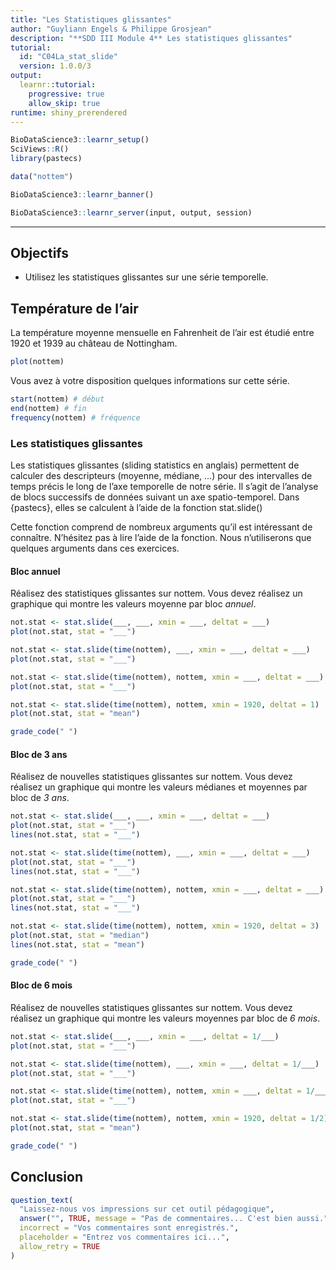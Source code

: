 ```yaml
---
title: "Les Statistiques glissantes"
author: "Guyliann Engels & Philippe Grosjean"
description: "**SDD III Module 4** Les statistiques glissantes"
tutorial:
  id: "C04La_stat_slide"
  version: 1.0.0/3
output:
  learnr::tutorial:
    progressive: true
    allow_skip: true
runtime: shiny_prerendered
---
```


```r
BioDataScience3::learnr_setup()
SciViews::R()
library(pastecs)

data("nottem")
```

```r
BioDataScience3::learnr_banner()
```

```r
BioDataScience3::learnr_server(input, output, session)
```

----

## Objectifs

- Utilisez les statistiques glissantes sur une série temporelle.

## Température de l'air

La température moyenne mensuelle en Fahrenheit de l'air est étudié entre 1920 et 1939 au château de Nottingham. 

```r
plot(nottem)
```

Vous avez à votre disposition quelques informations sur cette série.

```r
start(nottem) # début
end(nottem) # fin
frequency(nottem) # fréquence
```

### Les statistiques glissantes

Les statistiques glissantes (sliding statistics en anglais) permettent de calculer des descripteurs (moyenne, médiane, ...) pour des intervalles de temps précis le long de l’axe temporelle de notre série. Il s'agit de l'analyse de blocs successifs de données suivant un axe spatio-temporel. Dans {pastecs}, elles se calculent à l’aide de la fonction stat.slide()

Cette fonction comprend de nombreux arguments qu'il est intéressant de connaître. N'hésitez pas à lire l'aide de la fonction. Nous n'utiliserons que quelques arguments dans ces exercices.

#### Bloc annuel

Réalisez des statistiques glissantes sur nottem. Vous devez réalisez un graphique qui montre les valeurs moyenne par bloc *annuel*. 

```r
not.stat <- stat.slide(___, ___, xmin = ___, deltat = ___)
plot(not.stat, stat = "___")
```

```r
not.stat <- stat.slide(time(nottem), ___, xmin = ___, deltat = ___)
plot(not.stat, stat = "___")
```

```r
not.stat <- stat.slide(time(nottem), nottem, xmin = ___, deltat = ___)
plot(not.stat, stat = "___")
```

```r
not.stat <- stat.slide(time(nottem), nottem, xmin = 1920, deltat = 1)
plot(not.stat, stat = "mean")
```

```r
grade_code(" ")
```

#### Bloc de 3 ans

Réalisez de nouvelles statistiques glissantes sur nottem. Vous devez réalisez un graphique qui montre les valeurs médianes et moyennes par bloc de *3 ans*. 

```r
not.stat <- stat.slide(___, ___, xmin = ___, deltat = ___)
plot(not.stat, stat = "___")
lines(not.stat, stat = "___")
```

```r
not.stat <- stat.slide(time(nottem), ___, xmin = ___, deltat = ___)
plot(not.stat, stat = "___")
lines(not.stat, stat = "___")
```

```r
not.stat <- stat.slide(time(nottem), nottem, xmin = ___, deltat = ___)
plot(not.stat, stat = "___")
lines(not.stat, stat = "___")
```

```r
not.stat <- stat.slide(time(nottem), nottem, xmin = 1920, deltat = 3)
plot(not.stat, stat = "median")
lines(not.stat, stat = "mean")
```

```r
grade_code(" ")
```

#### Bloc de 6 mois

Réalisez de nouvelles statistiques glissantes sur nottem. Vous devez réalisez un graphique qui montre les valeurs moyennes par bloc de *6 mois*. 

```r
not.stat <- stat.slide(___, ___, xmin = ___, deltat = 1/___)
plot(not.stat, stat = "___")
```

```r
not.stat <- stat.slide(time(nottem), ___, xmin = ___, deltat = 1/___)
plot(not.stat, stat = "___")
```

```r
not.stat <- stat.slide(time(nottem), nottem, xmin = ___, deltat = 1/___)
plot(not.stat, stat = "___")
```

```r
not.stat <- stat.slide(time(nottem), nottem, xmin = 1920, deltat = 1/2)
plot(not.stat, stat = "mean")
```

```r
grade_code(" ")
```

## Conclusion

```r
question_text(
  "Laissez-nous vos impressions sur cet outil pédagogique",
  answer("", TRUE, message = "Pas de commentaires... C'est bien aussi."),
  incorrect = "Vos commentaires sont enregistrés.",
  placeholder = "Entrez vos commentaires ici...",
  allow_retry = TRUE
)
```
